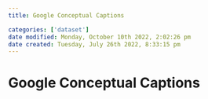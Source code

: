 ```yaml
---
title: Google Conceptual Captions

categories: ['dataset']
date modified: Monday, October 10th 2022, 2:02:26 pm
date created: Tuesday, July 26th 2022, 8:33:15 pm
---
```


# Google Conceptual Captions



